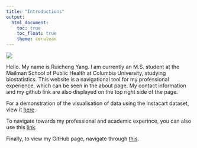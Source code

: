 ```yaml
---
title: "Introductions"
output: 
  html_document:
    toc: true
    toc_float: true
    theme: cerulean
---
```


![](https://media.giphy.com/media/drXGoW1iudhKw/giphy.gif)

Hello. My name is Ruicheng Yang. I am currently an M.S. student at the Mailman School of Public Health at Columbia University, studying biostatistics. This website is a navigational tool for my professional experience, which can be seen in the about page. My contact information and my github link are also displayed on the top right side of the page.

For a demonstration of the visualisation of data using the instacart dataset, view it [here](plotly_flexboard.html).

To navigate towards my professional and academic experince, you can also use this [link](about.html).

Finally, to view my GitHub page, navigate through [this](http://github.com/ruichengyang/).